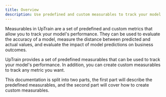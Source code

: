 ```yaml
---
title: Overview
description: Use predefined and custom measurables to track your model's performance.
---
```


Measurables in UpTrain are a set of predefined and custom metrics that allow you to track your model's performance. They can be used to evaluate the accuracy of a model, measure the distance between predicted and actual values, and evaluate the impact of model predictions on business outcomes.

UpTrain provides a set of predefined measurables that can be used to track your model's performance. In addition, you can create custom measurables to track any metric you want.

This documentation is split into two parts, the first part will describe the predefined measurables, and the second part will cover how to create custom measurables.

